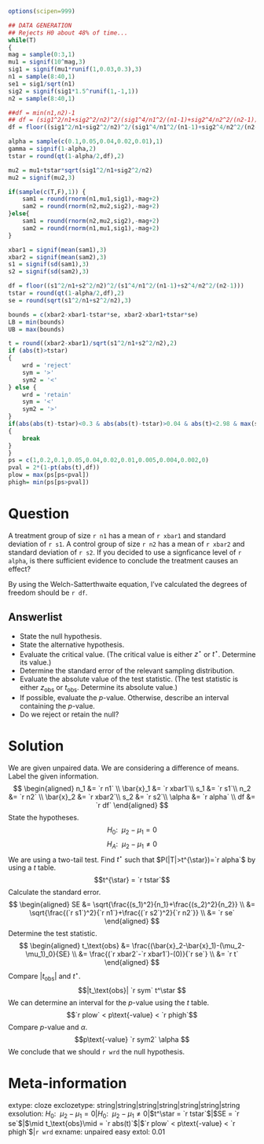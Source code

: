 ```r
options(scipen=999)

## DATA GENERATION
## Rejects H0 about 48% of time...
while(T)
{
mag = sample(0:3,1)
mu1 = signif(10^mag,3)
sig1 = signif(mu1*runif(1,0.03,0.3),3)
n1 = sample(8:40,1)
se1 = sig1/sqrt(n1)
sig2 = signif(sig1*1.5^runif(1,-1,1))
n2 = sample(8:40,1)

##df = min(n1,n2)-1
## df = (sig1^2/n1+sig2^2/n2)^2/(sig1^4/n1^2/(n1-1)+sig2^4/n2^2/(n2-1))
df = floor((sig1^2/n1+sig2^2/n2)^2/(sig1^4/n1^2/(n1-1)+sig2^4/n2^2/(n2-1)))

alpha = sample(c(0.1,0.05,0.04,0.02,0.01),1)
gamma = signif(1-alpha,2)
tstar = round(qt(1-alpha/2,df),2)

mu2 = mu1+tstar*sqrt(sig1^2/n1+sig2^2/n2)
mu2 = signif(mu2,3)

if(sample(c(T,F),1)) {
    sam1 = round(rnorm(n1,mu1,sig1),-mag+2)
    sam2 = round(rnorm(n2,mu2,sig2),-mag+2)
}else{
    sam1 = round(rnorm(n2,mu2,sig2),-mag+2)
    sam2 = round(rnorm(n1,mu1,sig1),-mag+2)
}

xbar1 = signif(mean(sam1),3)
xbar2 = signif(mean(sam2),3)
s1 = signif(sd(sam1),3)
s2 = signif(sd(sam2),3)

df = floor((s1^2/n1+s2^2/n2)^2/(s1^4/n1^2/(n1-1)+s2^4/n2^2/(n2-1)))
tstar = round(qt(1-alpha/2,df),2)
se = round(sqrt(s1^2/n1+s2^2/n2),3)

bounds = c(xbar2-xbar1-tstar*se, xbar2-xbar1+tstar*se)
LB = min(bounds)
UB = max(bounds) 

t = round((xbar2-xbar1)/sqrt(s1^2/n1+s2^2/n2),2)
if (abs(t)>tstar)
{
    wrd = 'reject'
    sym = '>'
    sym2 = '<'
} else {
    wrd = 'retain'
    sym = '<'
    sym2 = '>'
}
if(abs(abs(t)-tstar)<0.3 & abs(abs(t)-tstar)>0.04 & abs(t)<2.98 & max(s1,s2)/min(s1,s2)<1.5)
{
    break
}
}
ps = c(1,0.2,0.1,0.05,0.04,0.02,0.01,0.005,0.004,0.002,0)
pval = 2*(1-pt(abs(t),df))
plow = max(ps[ps<pval])
phigh= min(ps[ps>pval]) 
```

Question
========

A treatment group of size `r n1` has a mean of `r xbar1` and standard deviation of `r s1`. A control group of size `r n2` has a mean of `r xbar2` and standard deviation of `r s2`. If you decided to use a signficance level of `r alpha`, is there sufficient evidence to conclude the treatment causes an effect?

By using the Welch-Satterthwaite equation, I've calculated the degrees of freedom should be `r df`.


Answerlist
----------

* State the null hypothesis.
* State the alternative hypothesis.
* Evaluate the critical value. (The critical value is either $z^\star$ or $t^\star$. Determine its value.)
* Determine the standard error of the relevant sampling distribution.
* Evaluate the absolute value of the test statistic. (The test statistic is either $z_\text{obs}$ or $t_\text{obs}$. Determine its absolute value.)
* If possible, evaluate the $p$-value. Otherwise, describe an interval containing the $p$-value.
* Do we reject or retain the null?



Solution
========

We are given unpaired data. We are considering a difference of means. Label the given information.
$$
\begin{aligned}
n_1 &= `r n1` \\
\bar{x}_1 &= `r xbar1`\\
s_1 &= `r s1`\\
n_2 &= `r n2` \\
\bar{x}_2 &= `r xbar2`\\
s_2 &= `r s2`\\
\alpha &= `r alpha` \\
df &= `r df`
\end{aligned}
$$
State the hypotheses.
$$H_0:~~\mu_2-\mu_1 = 0$$
$$H_A:~~\mu_2-\mu_1 \ne 0$$
We are using a two-tail test. Find $t^{\star}$ such that $P(|T|>t^{\star})=`r alpha`$ by using a $t$ table.
$$t^{\star} = `r tstar`$$
Calculate the standard error.
$$
\begin{aligned}
SE &= \sqrt{\frac{(s_1)^2}{n_1}+\frac{(s_2)^2}{n_2}} \\
&= \sqrt{\frac{(`r s1`)^2}{`r n1`}+\frac{(`r s2`)^2}{`r n2`}} \\
&= `r se`
\end{aligned}
$$
Determine the test statistic.
$$
\begin{aligned}
t_\text{obs} &= \frac{(\bar{x}_2-\bar{x}_1)-(\mu_2-\mu_1)_0}{SE} \\
&= \frac{(`r xbar2`-`r xbar1`)-(0)}{`r se`} \\
&= `r t`
\end{aligned}
$$
Compare $|t_\text{obs}|$ and $t^\star$.
$$|t_\text{obs}| `r sym` t^\star $$
We can determine an interval for the $p$-value using the $t$ table.
$$`r plow` < p\text{-value} < `r phigh`$$
Compare $p$-value and $\alpha$.
$$p\text{-value} `r sym2` \alpha $$
We conclude that we should `r wrd` the null hypothesis.

<!---
Answerlist
----------
* $H_0: ~~\mu_2-\mu_1=0$
* $H_\text{A}:~~ \mu_2-\mu_1\ne 0$
* $t^\star = `r tstar`$
* $SE = `r se`$
* $|t_\text{obs}| = `r abs(t)`$
* $`r plow` < p\text{-value} < `r phigh`$
* `r wrd` the null
--->


Meta-information
============
extype: cloze
exclozetype: string|string|string|string|string|string|string
exsolution: $H_0:~~\mu_2-\mu_1 = 0$|$H_0:~~\mu_2-\mu_1 \ne 0$|$t^\star = `r tstar`$|$SE = `r se`$|$\mid t_\text{obs}\mid = `r abs(t)`$|$`r plow` < p\text{-value} < `r phigh`$|`r wrd`
exname: unpaired easy
extol: 0.01
